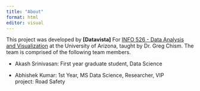 ```yaml
---
title: "About"
format: html
editor: visual
---
```


This project was developed by **\[Datavista\]** For [INFO 526 - Data Analysis and Visualization](https://datavizaz.org/) at the University of Arizona, taught by Dr. Greg Chism. The team is comprised of the following team members.

-   Akash Srinivasan: First year graduate student, Data Science

-   Abhishek Kumar: 1st Year, MS Data Science, Researcher, VIP project: Road Safety  
